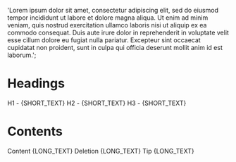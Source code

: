 
<Meta title="Guideline/Typography" />

  'Lorem ipsum dolor sit amet, consectetur adipiscing elit, sed do eiusmod tempor incididunt ut labore et dolore magna aliqua. Ut enim ad minim veniam, quis nostrud exercitation ullamco laboris nisi ut aliquip ex ea commodo consequat. Duis aute irure dolor in reprehenderit in voluptate velit esse cillum dolore eu fugiat nulla pariatur. Excepteur sint occaecat cupidatat non proident, sunt in culpa qui officia deserunt mollit anim id est laborum.';

# Headings

<Canvas>
  <Story name="Headings">
    <Text variant="h1">H1 - {SHORT_TEXT}</Text>
    <Text variant="h2">H2 - {SHORT_TEXT}</Text>
    <Text variant="h3">H3 - {SHORT_TEXT}</Text>
  </Story>
</Canvas>

# Contents

<Canvas>
  <Story name="Contents">
    <Text variant="h3">Content</Text>
    <Text variant="content">{LONG_TEXT}</Text>
    <Text variant="h3">Deletion</Text>
    <Text variant="deletion">{LONG_TEXT}</Text>
    <Text variant="h3">Tip</Text>
    <Text variant="tip">{LONG_TEXT}</Text>
  </Story>
</Canvas>

